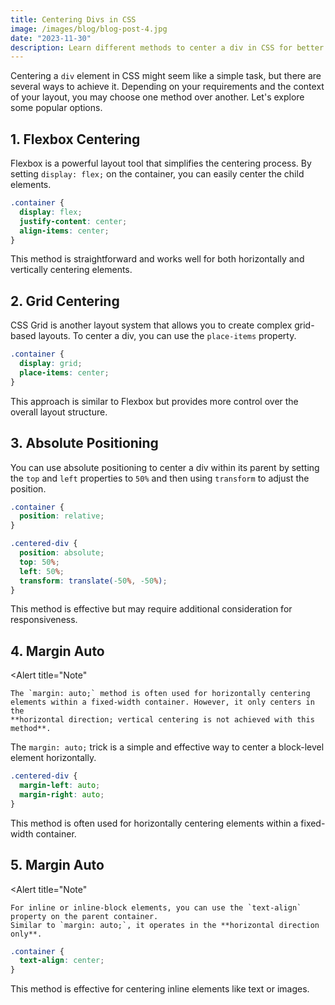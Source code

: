 ```yaml
---
title: Centering Divs in CSS
image: /images/blog/blog-post-4.jpg
date: "2023-11-30"
description: Learn different methods to center a div in CSS for better layout control.
---
```


Centering a `div` element in CSS might seem like a simple task, but there are several ways to achieve it. Depending on your requirements and the context of your layout, you may choose one method over another. Let's explore some popular options.

## 1. Flexbox Centering

Flexbox is a powerful layout tool that simplifies the centering process. By setting `display: flex;` on the container, you can easily center the child elements.

```css
.container {
  display: flex;
  justify-content: center;
  align-items: center;
}
```

This method is straightforward and works well for both horizontally and vertically centering elements.

## 2. Grid Centering

CSS Grid is another layout system that allows you to create complex grid-based layouts. To center a div, you can use the `place-items` property.

```css
.container {
  display: grid;
  place-items: center;
}
```

This approach is similar to Flexbox but provides more control over the overall layout structure.

## 3. Absolute Positioning

You can use absolute positioning to center a div within its parent by setting the `top` and `left` properties to `50%` and then using `transform` to adjust the position.

```css
.container {
  position: relative;
}

.centered-div {
  position: absolute;
  top: 50%;
  left: 50%;
  transform: translate(-50%, -50%);
}
```
This method is effective but may require additional consideration for responsiveness.

## 4. Margin Auto

<Alert
    title="Note"
>
    The `margin: auto;` method is often used for horizontally centering elements within a fixed-width container. However, it only centers in the 
    **horizontal direction; vertical centering is not achieved with this method**.
</Alert>

The `margin: auto;` trick is a simple and effective way to center a block-level element horizontally.

```css
.centered-div {
  margin-left: auto;
  margin-right: auto;
}
```
This method is often used for horizontally centering elements within a fixed-width container.

## 5. Margin Auto

<Alert
    title="Note"
>
    For inline or inline-block elements, you can use the `text-align` property on the parent container.
    Similar to `margin: auto;`, it operates in the **horizontal direction only**.
</Alert>


```css
.container {
  text-align: center;
}
```

This method is effective for centering inline elements like text or images.
